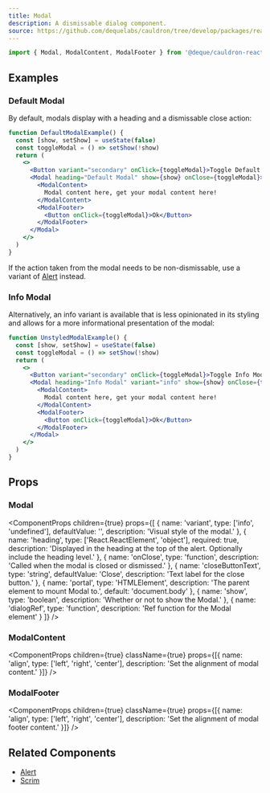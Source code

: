 ```yaml
---
title: Modal
description: A dismissable dialog component.
source: https://github.com/dequelabs/cauldron/tree/develop/packages/react/src/components/Modal/index.tsx
---
```



```jsx
import { Modal, ModalContent, ModalFooter } from '@deque/cauldron-react'
```

## Examples

### Default Modal

By default, modals display with a heading and a dismissable close action:

```jsx example
function DefaultModalExample() {
  const [show, setShow] = useState(false)
  const toggleModal = () => setShow(!show)
  return (
    <>
      <Button variant="secondary" onClick={toggleModal}>Toggle Default Modal</Button>
      <Modal heading="Default Modal" show={show} onClose={toggleModal}>
        <ModalContent>
          Modal content here, get your modal content here!
        </ModalContent>
        <ModalFooter>
          <Button onClick={toggleModal}>Ok</Button>
        </ModalFooter>
      </Modal>
    </>
  )
}
```

If the action taken from the modal needs to be non-dismissable, use a variant of [Alert](./Alert) instead.

### Info Modal

Alternatively, an info variant is available that is less opinionated in its styling and allows for a more informational presentation of the modal:

```jsx example
function UnstyledModalExample() {
  const [show, setShow] = useState(false)
  const toggleModal = () => setShow(!show)
  return (
    <>
      <Button variant="secondary" onClick={toggleModal}>Toggle Info Modal</Button>
      <Modal heading="Info Modal" variant="info" show={show} onClose={toggleModal}>
        <ModalContent>
          Modal content here, get your modal content here!
        </ModalContent>
        <ModalFooter>
          <Button onClick={toggleModal}>Ok</Button>
        </ModalFooter>
      </Modal>
    </>
  )
}
```

## Props

### Modal

<ComponentProps
  children={true}
  props={[
    {
      name: 'variant',
      type: ['info', 'undefined'],
      defaultValue: '',
      description: 'Visual style of the modal.'
    },
    {
      name: 'heading',
      type: ['React.ReactElement', 'object'],
      required: true,
      description: 'Displayed in the heading at the top of the alert. Optionally include the heading level.'
    },
    {
      name: 'onClose',
      type: 'function',
      description: 'Called when the modal is closed or dismissed.'
    },
    {
      name: 'closeButtonText',
      type: 'string',
      defaultValue: 'Close',
      description: 'Text label for the close button.'
    },
    {
      name: 'portal',
      type: 'HTMLElement',
      description: 'The parent element to mount Modal to.',
      default: 'document.body'
    },
    {
      name: 'show',
      type: 'boolean',
      description: 'Whether or not to show the Modal.'
    },
    {
      name: 'dialogRef',
      type: 'function',
      description: 'Ref function for the Modal element'
    }
  ]}
/>

### ModalContent

<ComponentProps
  children={true}
  className={true}
  props={[{
    name: 'align',
    type: ['left', 'right', 'center'],
    description: 'Set the alignment of modal content.'
  }]}
/>

### ModalFooter

<ComponentProps
  children={true}
  className={true}
  props={[{
    name: 'align',
    type: ['left', 'right', 'center'],
    description: 'Set the alignment of modal footer content.'
  }]}
/>

## Related Components

- [Alert](./Alert)
- [Scrim](./Scrim)